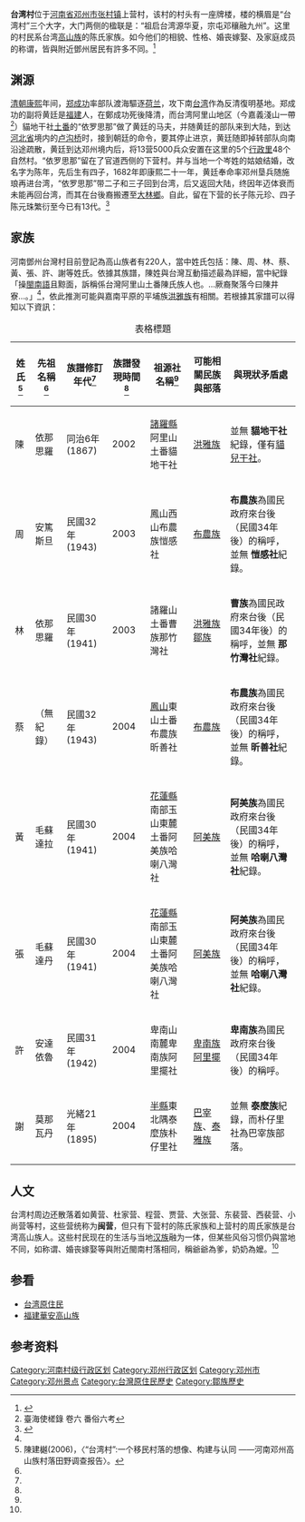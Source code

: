 {{Infobox Settlement
<!-- Basic info  ---------------->
|name = 台湾村
|settlement_type = 村 <!--such as Town, Village, City, Borough etc.-->
|motto = 
<!-- images and maps ----------->
|image_skyline = 
|imagesize = 
|image_caption =  
|pushpin_map = henan<!-- name of a location map as per Template:Location_map -->
|pushpin_label_position = <!-- position of the pushpin label: left, right, top, bottom, none -->
|pushpin_map_caption = 台湾村在[[河南省|河南省]]的位置
|pushpin_mapsize = 
<!-- Location ------------------>
|subdivision_type = 国家
|subdivision_name = [[中国|中国]]
|subdivision_type1 = 县级市
|subdivision_name1 = [[邓州|邓州]]
|subdivision_type2 =镇
|subdivision_name2 = 张村镇
<!-- Population ----------------------->
|population_as_of = 
|population_total = 
<!-- General information --------------->
|timezone = 
|utc_offset = 
|timezone_DST = 
|utc_offset_DST =
|coor_pinpoint = <!-- can be used to specify exactly where/what the coordinates refer to -->
|coordinates_type = region:AT_type:city(150)
|coordinates_display = inline,title
|latd = 32 |latm = 47 |lats = 8.48 |latNS = N
|longd = 111 |longm = 56 |longs = 14.18 |longEW = E
<!-- Area/postal codes & others -------->
|postal_code_type = 邮编 <!-- enter ZIP code, Postcode, Post code, Postal code... -->
|postal_code =474182
|area_code =
|twin1 = 
|twin1_country = 
|blank_name = 车牌
|blank_info = 豫R
|website = 
|footnotes = 
}}
'''台湾村'''位于[[河南省|河南省]][[邓州市|邓州市]][[张村镇_(邓州市)|张村镇]]上营村，该村的村头有一座牌楼，楼的横眉是“台湾村”三个大字，大门两侧的楹联是：“祖启台湾源华夏，宗屯邓穰融九州”。这里的村民系台湾[[台灣原住民|高山族]]的陈氏家族。如今他们的相貌、性格、婚丧嫁娶、及家庭成员的称谓，皆與附近鄧州居民有許多不同。<ref>{{cite web|url=http://tw.people.com.cn/GB/12973710.html|title=两岸邹族重阳欢聚邓州 “台湾村”迎来同宗亲人|publisher=人民网-《人民日报海外版》|date=2010年10月18日|language=zh-hans|access-date=2010年11月7日|archive-url=https://web.archive.org/web/20101024223022/http://tw.people.com.cn/GB/12973710.html|archive-date=2010年10月24日|dead-url=yes}}</ref>

==渊源==
[[清朝|清朝]][[康熙|康熙]]年间，[[郑成功|郑成功]]率部队渡海驅逐[[荷兰|荷兰]]，攻下南[[台湾|台湾]]作為反清復明基地。郑成功的副将黄廷是[[福建|福建]]人，在鄭成功死後降清，而台湾阿里山地区（今嘉義淺山一帶<ref>臺海使槎錄 卷六 番俗六考</ref>）貓地干社[[台灣原住民|土番]]的“依罗思那”做了黄廷的马夫，并随黄廷的部队来到大陆，到达[[河北省|河北省]]境内的[[卢沟桥|卢沟桥]]时，接到朝廷的命令，要其停止进京，黄廷随即掉转部队向南沿途疏散，黄廷到达邓州境内后，将13营5000兵众安置在这里的5个[[鄉里制|行政里]]48个自然村。“依罗思那”留在了官道西侧的下营村。并与当地一个岑姓的姑娘结婚，改名字为陈年，先后生有四子，1682年即康熙二十一年，黄廷奉命率邓州垦兵随施琅再进台湾，“依罗思那”带二子和三子回到台湾，后又返回大陆，终因年迈体衰而未能再回台湾，而其在台後裔搬遷至[[陳井寮|大林鄉]]。自此，留在下营的长子陈元珍、四子陈元珠繁衍至今已有13代。<ref name="twcrmw">{{cite web|url=http://tv.people.com.cn/GB/14644/135863/10627685.html|title=中原文化宝岛行：徐光春率“台湾村”人阿里山寻根|publisher=人民网|date=2009年12月22日|language=zh-hans|access-date=2010年11月7日|archive-date=2018年10月1日|archive-url=https://web.archive.org/web/20181001211558/http://tv.people.com.cn/GB/14644/135863/10627685.html|dead-url=no}}</ref>

== 家族==
河南鄧州台灣村目前登記為高山族者有220人，當中姓氏包括：陳、周、林、蔡、黃、張、許、謝等姓氏。依據其族譜，陳姓與台灣互動描述最為詳細，當中紀錄「操[[閩南語|閩南語]]且黥面，訴稱係台灣阿里山土番陳氏族人也。...厥裔聚落今曰陳井寮...。」<ref name=陳建樾></ref>，依此推測可能與嘉南平原的平埔族[[洪雅族|洪雅族]]有相關。若根據其家譜可以得知以下資訊：

{| class="wikitable"
|+ 表格標題
! scope="col" | 姓氏<ref name=陳建樾>陳建樾(2006)，〈“台湾村”:一个移民村落的想像、构建与认同 ——河南邓州高山族村落田野调查报告〉。</ref>
! scope="col" | 先祖名稱<ref name=陳建樾></ref>
! scope="col" | 族譜修訂年代<ref name=陳建樾></ref>
! scope="col" | 族譜發現時間<ref name=陳建樾></ref>
! scope="col" | 祖源社名稱<ref name=陳建樾></ref>
! scope="col" | 可能相關民族與部落
! scope="col" | 與現狀矛盾處
|-      
! scope="row" | 陳
| 依那思羅 || 同治6年(1867) || 2002 || [[諸羅縣|諸羅縣]]阿里山土番貓地干社 || [[洪雅族|洪雅族]] || 並無 '''貓地干社 '''紀錄，僅有[[貓兒干社|貓兒干社]]。
|-
! scope="row" | 周
| 安篤斯旦  || 民國32年(1943) || 2003 ||  鳳山西山布農族愷感社 || [[布農族|布農族]]|| '''布農族'''為國民政府來台後（民國34年後）的稱呼，並無 '''愷感社 '''紀錄。
|-
! scope="row" | 林
| 依那思羅 || 民國30年(1941) || 2003 || 諸羅山土番曹族那竹灣社 || [[洪雅族|洪雅族]][[鄒族|鄒族]]|| '''曹族'''為國民政府來台後（民國34年後）的稱呼，並無 '''那竹灣社 '''紀錄。
|-
! scope="row" | 蔡
| （無紀錄） || 民國32年(1943) || 2004 || [[鳳山|鳳山]]東山土番布農族昕善社 || [[布農族|布農族]]|| '''布農族'''為國民政府來台後（民國34年後）的稱呼，並無 '''昕善社 '''紀錄。
|-
! scope="row" | 黃
| 毛蘇達拉 || 民國30年(1941) || 2004 || [[花蓮縣|花蓮縣]]南部玉山東麓土番阿美族哈喇八灣社 || [[阿美族|阿美族]]||'''阿美族'''為國民政府來台後（民國34年後）的稱呼，並無 '''哈喇八灣社'''紀錄。
|-
! scope="row" | 張
| 毛蘇達丹 || 民國30年(1941) || 2004 || [[花蓮縣|花蓮縣]]南部玉山東麓土番阿美族哈喇八灣社 || [[阿美族|阿美族]]||'''阿美族'''為國民政府來台後（民國34年後）的稱呼，並無 '''哈喇八灣社'''紀錄。
|-
! scope="row" | 許
| 安達依魯 || 民國31年(1942)  || 2004 || 卑南山南麓卑南族阿里擺社 || [[卑南族|卑南族]][[阿里擺部落|阿里擺]]|| '''卑南族'''為國民政府來台後（民國34年後）的稱呼。
|-
! scope="row" | 謝
| 莫那瓦丹 || 光緒21年(1895) || 2004 || [[半縣|半縣]]東北隅泰麼族朴仔里社 || [[巴宰族|巴宰族]]、[[泰雅族|泰雅族]]|| 並無 '''泰麼族'''紀錄，而朴仔里社為巴宰族部落。
|}</table>

==人文==
台湾村周边还散落着如黄营、杜家营、程营、贾营、大张营、东裴营、西裴营、小尚营等村，这些营统称为'''闽营'''，但只有下营村的陈氏家族和上营村的周氏家族是台湾高山族人。这些村民现在的生活与当地[[汉族|汉族]]融为一体，但某些风俗习惯仍與當地不同，如称谓、婚丧嫁娶等與附近閩南村落相同，稱爺爺為爹，奶奶為嬤。<ref name=陳建樾></ref>

==参看==
*[[台湾原住民|台湾原住民]]
*[[高山族群|福建華安高山族]]

==参考资料==
{{reflist}}

[[Category:河南村级行政区划|Category:河南村级行政区划]]
[[Category:邓州行政区划|Category:邓州行政区划]]
[[Category:邓州市|Category:邓州市]]
[[Category:邓州景点|Category:邓州景点]]
[[Category:台灣原住民歷史|Category:台灣原住民歷史]]
[[Category:鄒族歷史|Category:鄒族歷史]]